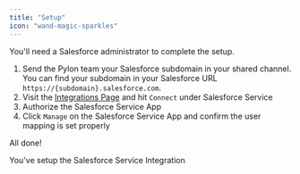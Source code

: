 ```yaml
---
title: "Setup"
icon: "wand-magic-sparkles"
---
```


<Note>You'll need a Salesforce administrator to complete the setup.</Note>

1. Send the Pylon team your Salesforce subdomain in your shared channel. You can
   find your subdomain in your Salesforce URL
   `https://{subdomain}.salesforce.com`.
2. Visit the [Integrations Page](https://app.usepylon.com/integration) and hit
   `Connect` under Salesforce Service
3. Authorize the Salesforce Service App
4. Click `Manage` on the Salesforce Service App and confirm the user mapping is
   set properly

All done!

<Check>You've setup the Salesforce Service Integration</Check>
